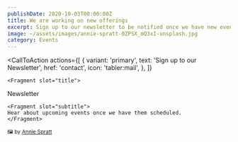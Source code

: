 ```yaml
---
publishDate: 2020-10-03T00:00:00Z
title: We are working on new offerings
excerpt: Sign up to our newsletter to be notified once we have new events scheduled.
image: ~/assets/images/annie-spratt-0ZPSX_mQ3xI-unsplash.jpg
category: Events
---
```



  <CallToAction
    actions={[
      {
        variant: 'primary',
        text: 'Sign up to our Newsletter',
        href: 'contact',
        icon: 'tabler:mail',
      },
    ]}
  >
    <Fragment slot="title">
Newsletter
</Fragment>

    <Fragment slot="subtitle">
    Hear about upcoming events once we have them scheduled.
    </Fragment>
  </CallToAction>
  
  <small>
  🖼️ by <a href="https://unsplash.com/de/@anniespratt?utm_content=creditCopyText&utm_medium=referral&utm_source=unsplash">Annie Spratt</a>
  </small>
  
